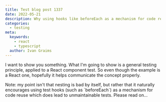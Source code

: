 ```yaml
---
title: Test blog post 1337
date: 2022-05-21
description: Why using hooks like beforeEach as a mechanism for code reuse leads to unmaintainable tests and how to avoid it.
categories:
  - testing
meta:
  keywords:
    - react
    - typescript
  author: Ivan Graims
---
```


I want to show you something. What I'm going to show is a general testing
principle, applied to a React component test. So even though the example is a
React one, hopefully it helps communicate the concept properly.

<callout-info class="aside">
  Note: my point isn't that nesting is bad by itself, but rather that it
  naturally encourages using test hooks (such as `beforeEach`) as a mechanism
  for code reuse which does lead to unmaintainable tests. Please read on...
</callout-info>
